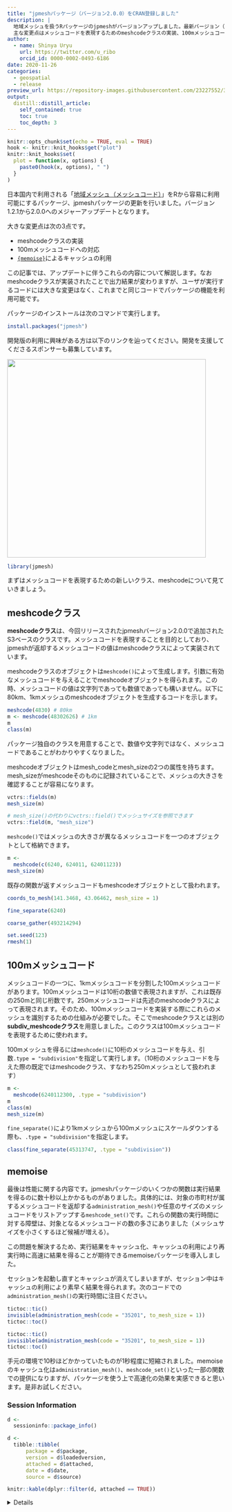 ```yaml
---
title: "jpmeshパッケージ（バージョン2.0.0）をCRAN登録しました"
description: |
  地域メッシュを扱うRパッケージのjpmeshがバージョンアップしました。最新バージョン（2.0.0）はCRANからインストール可能です。
  主な変更点はメッシュコードを表現するためのmeshcodeクラスの実装、100mメッシュコードへの対応、処理の高速化です。
author:
  - name: Shinya Uryu
    url: https://twitter.com/u_ribo
    orcid_id: 0000-0002-0493-6186
date: 2020-11-26
categories:
  - geospatial
  - release
preview_url: https://repository-images.githubusercontent.com/23227552/3baf2e00-993a-11e9-9f79-9df582be3541
output:
  distill::distill_article:
    self_contained: true
    toc: true
    toc_depth: 3
---
```


```r
knitr::opts_chunk$set(echo = TRUE, eval = TRUE)
hook <- knitr::knit_hooks$get("plot")
knitr::knit_hooks$set(
  plot = function(x, options) {
    paste0(hook(x, options), " ")
  }
)
```

日本国内で利用される「[地域メッシュ（メッシュコード）](https://www.stat.go.jp/data/mesh/m_tuite.html)」をRから容易に利用可能にするパッケージ、jpmeshパッケージの更新を行いました。バージョン1.2.1から2.0.0へのメジャーアップデートとなります。

大きな変更点は次の3点です。

- meshcodeクラスの実装
- 100mメッシュコードへの対応
- [`{memoise}`](https://cran.r-project.org/web/packages/memoise/index.html)によるキャッシュの利用

この記事では、アップデートに伴うこれらの内容について解説します。なおmeshcodeクラスが実装されたことで出力結果が変わりますが、ユーザが実行するコードには大きな変更はなく、これまでと同じコードでパッケージの機能を利用可能です。

パッケージのインストールは次のコマンドで実行します。

```r
install.packages("jpmesh")
```

開発版の利用に興味がある方は以下のリンクを辿ってください。開発を支援してくださるスポンサーも募集しています。

<a href="https://github.com/uribo/jpmesh"><img src="https://github-link-card.s3.ap-northeast-1.amazonaws.com/uribo/jpmesh.png" width="460px"></a>

```r
library(jpmesh)
```

まずはメッシュコードを表現するための新しいクラス、meshcodeについて見ていきましょう。

## meshcodeクラス

**meshcodeクラス**は、今回リリースされたjpmeshバージョン2.0.0で追加されたS3ベースのクラスです。メッシュコードを表現することを目的としており、jpmeshが返却するメッシュコードの値はmeshcodeクラスによって実装されています。

meshcodeクラスのオブジェクトは`meshcode()`によって生成します。引数に有効なメッシュコードを与えることでmeshcodeオブジェクトを得られます。この時、メッシュコードの値は文字列であっても数値であっても構いません。以下に80km、1kmメッシュのmeshcodeオブジェクトを生成するコードを示します。

```r
meshcode(4830) # 80km
m <- meshcode(48302626) # 1km
m
class(m)
```

パッケージ独自のクラスを用意することで、数値や文字列ではなく、メッシュコードであることがわかりやすくなりました。

meshcodeオブジェクトはmesh_codeとmesh_sizeの2つの属性を持ちます。mesh_sizeがmeshcodeそのものに記録されていることで、メッシュの大きさを確認することが容易になります。

```r
vctrs::fields(m)
mesh_size(m)
```

```r
# mesh_size()の代わりにvctrs::field()でメッシュサイズを参照できます
vctrs::field(m, "mesh_size")
```


`meshcode()`ではメッシュの大きさが異なるメッシュコードを一つのオブジェクトとして格納できます。

```r
m <- 
  meshcode(c(6240, 624011, 62401123))
mesh_size(m)
```

既存の関数が返すメッシュコードもmeshcodeオブジェクトとして扱われます。

```r
coords_to_mesh(141.3468, 43.06462, mesh_size = 1)

fine_separate(6240)

coarse_gather(493214294)

set.seed(123)
rmesh(1)
```

## 100mメッシュコード

メッシュコードの一つに、1kmメッシュコードを分割した100mメッシュコードがあります。100mメッシュコードは10桁の数値で表現されますが、これは既存の250mと同じ桁数です。250mメッシュコードは先述のmeshcodeクラスによって表現されます。そのため、100mメッシュコードを実装する際にこれらのメッシュを識別するための仕組みが必要でした。そこでmeshcodeクラスとは別の**subdiv_meshcodeクラス**を用意しました。このクラスは100mメッシュコードを表現するために使われます。

100mメッシュを得るには`meshcode()`に10桁のメッシュコードを与え、引数`.type = "subdivision"`を指定して実行します。（10桁のメッシュコードを与えた際の既定ではmeshcodeクラス、すなわち250mメッシュとして扱われます）

```r
m <- 
  meshcode(6240112300, .type = "subdivision")
m
class(m)
mesh_size(m)
```

`fine_separate()`により1kmメッシュから100mメッシュにスケールダウンする際も、`.type = "subdivision"`を指定します。

```r
class(fine_separate(45313747, .type = "subdivision"))
```

## memoise

最後は性能に関する内容です。jpmeshパッケージのいくつかの関数は実行結果を得るのに数十秒以上かかるものがありました。具体的には、対象の市町村が属するメッシュコードを返却する`administration_mesh()`や任意のサイズのメッシュコードをリストアップする`meshcode_set()`です。これらの関数の実行時間に対する障壁は、対象となるメッシュコードの数の多さにありました（メッシュサイズを小さくするほど候補が増える）。

この問題を解決するため、実行結果をキャッシュ化、キャッシュの利用により再実行時に高速に結果を得ることが期待できるmemoiseパッケージを導入しました。

セッションを起動し直すとキャッシュが消えてしまいますが、セッション中はキャッシュの利用により素早く結果を得られます。次のコードでの`administration_mesh()`の実行時間に注目ください。

```r
tictoc::tic()
invisible(administration_mesh(code = "35201", to_mesh_size = 1))
tictoc::toc()

tictoc::tic()
invisible(administration_mesh(code = "35201", to_mesh_size = 1))
tictoc::toc()
```

手元の環境で10秒ほどかかっていたものが1秒程度に短縮されました。memoiseのキャッシュ化は`administration_mesh()`、`meshcode_set()`といった一部の関数での提供になりますが、パッケージを使う上で高速化の効果を実感できると思います。是非お試しください。

### Session Information

```r
d <- 
  sessioninfo::package_info()

d <- 
  tibble::tibble(
      package = d$package,
      version = d$loadedversion,
      attached = d$attached,
      date = d$date,
      source = d$source)

knitr::kable(dplyr::filter(d, attached == TRUE))
```

<details>

```r
knitr::kable(d)
```

</details>

